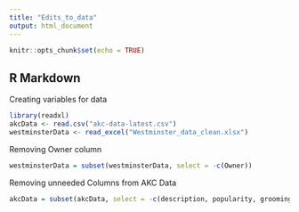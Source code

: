 ```yaml
---
title: "Edits_to_data"
output: html_document
---
```


```r
knitr::opts_chunk$set(echo = TRUE)
```

## R Markdown

Creating variables for data
```r
library(readxl)
akcData <- read.csv("akc-data-latest.csv")
westminsterData <- read_excel("Westminster_data_clean.xlsx")
```

Removing Owner column
```r
westminsterData = subset(westminsterData, select = -c(Owner))
```

Removing unneeded Columns from AKC Data
```r
akcData = subset(akcData, select = -c(description, popularity, grooming_frequency_value, grooming_frequency_category, shedding_value, shedding_category, energy_level_value, trainability_value, trainability_category, demeanor_value))
```